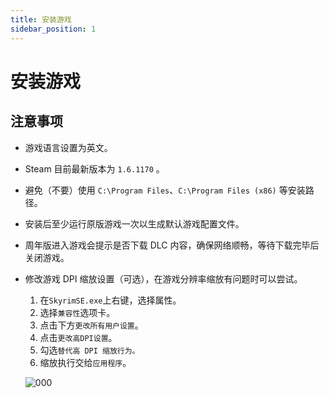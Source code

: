```yaml
---
title: 安装游戏
sidebar_position: 1
---
```


# 安装游戏

## 注意事项

- 游戏语言设置为英文。
- Steam 目前最新版本为 `1.6.1170` 。
- 避免（不要）使用 `C:\Program Files`、`C:\Program Files (x86)` 等安装路径。
- 安装后至少运行原版游戏一次以生成默认游戏配置文件。
- 周年版进入游戏会提示是否下载 DLC 内容，确保网络顺畅，等待下载完毕后关闭游戏。
- 修改游戏 DPI 缩放设置（可选），在游戏分辨率缩放有问题时可以尝试。

  1. 在`SkyrimSE.exe`上右键，选择属性。
  2. 选择`兼容性`选项卡。
  3. 点击下方`更改所有用户设置`。
  4. 点击`更改高DPI设置`。
  5. 勾选`替代高 DPI 缩放行为。`
  6. 缩放执行交给`应用程序`。

  ![000](./imgs/000.png)

